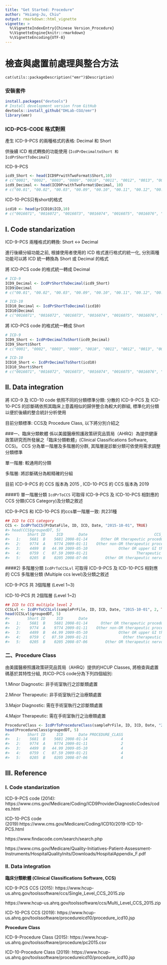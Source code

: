 ```yaml
---
title: "Get Started: Procedure"
author: "Hsiang-Ju, Chiu"
output: rmarkdown::html_vignette
vignette: >
  %\VignetteIndexEntry{Chinese Version_Procedure}
  %\VignetteEngine{knitr::rmarkdown}
  %\VignetteEncoding{UTF-8}
---
```



# 檢查與處置前處理與整合方法

```
cat(utils::packageDescription("emr")$Description)
```
### 安裝套件
```r
install.packages("devtools")
# Install development version from GitHub
devtools::install_github("DHLab-CGU/emr")
library(emr)
```
### ICD-PCS-CODE 格式對照
產生 ICD-9-PCS 的兩種格式的表格: Decimal 和 Short 

供後續 ICD 格式轉換的功能使用 (`IcdPrDecimaltoShort 和 IcdPrShortToDecimal`) 

ICD-9-PCS
```r
icd9_Short <- head(ICD9PrwithTwoFormat$Short,10)
# c("0001", "0002", "0003", "0009", "0010", "0011", "0012", "0013", "0014", "0015")
icd9_Decimal <- head(ICD9PrwithTwoFormat$Decimal, 10)
# c("00.01", "00.02", "00.03", "00.09", "00.10", "00.11", "00.12", "00.13", "00.14", "00.15")
```
ICD-10-PCS只有short的格式
```r
icd10 <- head(prICD10$ICD,10)
# c("0016071", "0016072", "0016073", "0016074", "0016075", "0016076", "0016077", "0016078", "001607B", "00160J0")
```

## I. Code standarization
ICD-9-PCS 兩種格式的轉換: Short <-> Decimal

進行後續分組功能之前, 根據使用者使用的 ICD 格式進行格式的統一化, 分別兩種功能可以將 ICD 統一轉換為 Short 或 Decimal 的格式

將 ICD-PCS code 的格式統一轉成 Decimal
```r
# ICD-9
ICD9_Decimal <- IcdPrShortToDecimal(icd9_Short)
ICD9$Decimal
# c("00.01", "00.02", "00.03", "00.09", "00.10", "00.11", "00.12", "00.13", "00.14", "00.15")

# ICD-10
ICD10_Decimal <- IcdPrShortToDecimal(icd10)
ICD10$Decimal
# c("0016071", "0016072", "0016073", "0016074", "0016075", "0016076", "0016077", "0016078", "001607B", "00160J0")
```
將 ICD-PCS code 的格式統一轉成 Short
```r
# ICD-9
ICD9_Short <- IcdPrDecimalToShort(icd9_Decimal)
ICD9_Short$Short
# c("0001", "0002", "0003", "0009", "0010", "0011", "0012", "0013", "0014", "0015")

# ICD-10
ICD10_Short <- IcdPrDecimalToShort(icd10)
ICD10_Short$Short
# c("0016071", "0016072", "0016073", "0016074", "0016075", "0016076", "0016077", "0016078", "001607B", "00160J0")
```

## II. Data integration
將 ICD-9 及 ICD-10 code 依照不同的分類標準分類: 分散的 ICD-9-PCS 及 ICD-10-PCS 的診斷碼依照其臨床上意義相似的歸併整合為較大的群組, 標準化的分類以便於後續的整合統計分析使用

目前分類標準: CCS及 Procedure Class, 以下將分別介紹之 

###一、臨床分類軟體 
係以美國醫療照護政策研究品質局（AHRQ）為提供健康政策研究而所發展之「臨床分類軟體」(Clinical Classifications Software, CCS)。 CCS 分為單一階層及多階層的分群, 其階層是診斷分類可依使用需求調整分類標準

單一階層: 較通用的分類

多階層: 將診斷碼分為較精確的分組

目前 ICD-9-PCS 的 CCS 版本為 2015 , ICD-10-PCS 的 CCS 版本為 2019

####1) 單一階層分類
`IcdPrToCCS` 可取得 ICD-9-PCS 及 ICD-10-PCS 相對應的 CCS 分類(CCS Category)及分類之敘述

ICD-9-PCS 和 ICD-10-PCS 的ccs單一階層一致: 共231種
```r
## ICD to CCS category
CCS <- IcdPrToCCS(PrDataFile, ID, ICD, Date, "2015-10-01", TRUE)
#> head(CCS$groupedDT, 5)
#>        Short ID     ICD       Date                              CCS_CATEGORY_DESCRIPTION
#>   1:    5681  B    5681 2008-01-14      Other OR therapeutic procedures of urinary tract
#>   2:    9774  A    9774 2009-01-11    Other non-OR therapeutic procedures; female organs
#>   3:    4499  B   44.99 2009-05-10              Other OR upper GI therapeutic procedures
#>   4:    0759  C   07.59 2009-01-21                      Therapeutic endocrine procedures
#>   5:    0205  B    0205 2008-07-06        Other OR therapeutic nervous system procedures
```
####2) 多階層分類
`IcdPrToCCSLvl` 可取得 ICD-9-PCS 及 ICD-10-PCS 相對應的 CCS 多階層分類 (Multiple ccs level)及分類之敘述

ICD-9-PCS 共 3個階層 (Level 1~3)

ICD-10-PCS 共 2個階層 (Level 1~2)
```r
## ICD to CCS multiple level 2
CCSLvl <- IcdPrToCCSLvl(samplePrFile, ID, ICD, Date, "2015-10-01", 2, TRUE)
head(CCSLvl$groupedDT, 5)
#>        Short ID     ICD       Date                                       CCS_LVL_2_LABEL
#>   1:    5681  B    5681 2008-01-14      Other OR therapeutic procedures of urinary tract
#>   2:    9774  A    9774 2009-01-11    Other non-OR therapeutic procedures; female organs
#>   3:    4499  B   44.99 2009-05-10              Other OR upper GI therapeutic procedures
#>   4:    0759  C   07.59 2009-01-21                Other therapeutic endocrine procedures
#>   5:    0205  B    0205 2008-07-06        Other OR therapeutic nervous system procedures
```
### 二、Procedure Class 
由美國醫療照護政策研究品質局（AHRQ）提供的HCUP Classes, 將檢查與處置碼基於其特性分組, 共ICD-PCS code分為下列四個組別:
 
1.Minor Diagnostic: 非手術室執行之診斷類處置

2.Minor Therapeutic: 非手術室執行之治療類處置

3.Major Diagnostic: 需在手術室執行之診斷類處置

4.Major Therapeutic: 需在手術室執行之治療類處置
```r
ProcedureClass <- IcdPrToProcedureClass(samplePrFile, ID, ICD, Date, "2015-10-01", TRUE)
head(ProcedureClass$groupedDT, 5)
#>        Short ID     ICD       Date PROCEDURE_CLASS
#>   1:    5681  B    5681 2008-01-14               4
#>   2:    9774  A    9774 2009-01-11               2
#>   3:    4499  B   44.99 2009-05-10               4
#>   4:    0759  C   07.59 2009-01-21               4
#>   5:    0205  B    0205 2008-07-06               4
```

## III. Reference

### I. Code standarization

ICD-9-PCS code (2014): https://www.cms.gov/Medicare/Coding/ICD9ProviderDiagnosticCodes/codes.html

ICD-10-PCS code (2019):https://www.cms.gov/Medicare/Coding/ICD10/2019-ICD-10-PCS.html

https://www.findacode.com/search/search.php

https://www.cms.gov/Medicare/Quality-Initiatives-Patient-Assessment-Instruments/HospitalQualityInits/Downloads/HospitalAppendix_F.pdf

### II. Data integration

**臨床分類軟體 (Clinical Classifications Software, CCS)**

ICD-9-PCS CCS (2015): https://www.hcup-us.ahrq.gov/toolssoftware/ccs/Single_Level_CCS_2015.zip

https://www.hcup-us.ahrq.gov/toolssoftware/ccs/Multi_Level_CCS_2015.zip

ICD-10-PCS CCS (2019): https://www.hcup-us.ahrq.gov/toolssoftware/procedureicd10/procedure_icd10.jsp

**Procedure Class**

ICD-9-Procedure Class (2015): https://www.hcup-us.ahrq.gov/toolssoftware/procedure/pc2015.csv

ICD-10-Procedure Class (2019): https://www.hcup-us.ahrq.gov/toolssoftware/procedureicd10/procedure_icd10.jsp
